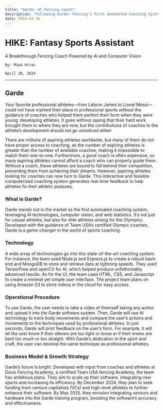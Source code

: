 ```yaml
---
title: "Garde: AI Fencing Coach"
description: "Following Garde: Fencing's First Automated Coaching System By: Miwa Hirai"
date: 2024-04-30
---
```


# HIKE: Fantasy Sports Assistant 

<div>
    A Breakthrough Fencing Coach Powered by AI and Computer Vision
    
    By: Miwa Hirai
    
    April 30, 2024
</div>

---

## **Garde**

Your favorite professional athletes—from Lebron James to Lionel Messi—could not have marked their place in professional sports without the guidance of coaches who helped them perfect their form when they were young, developing athletes. It goes without saying that their hard work brought them to where they are now, but the contributions of coaches to the athlete’s development should not go unnoticed either. 

There are millions of aspiring athletes worldwide, but many of them do not have proper access to coaching, as the number of aspiring athletes is greater than the number of available coaches, making it impossible to match them one-to-one. Furthermore, a good coach is often expensive, so many aspiring athletes cannot afford a coach who can properly guide them. Without a coach, these athletes are bound to fall behind their competition, preventing them from achieving their dreams. However, aspiring athletes looking for coaches can now turn to Garde. This interactive and feasible computerized coaching system generates real-time feedback to help athletes fix their athletic postures. 

### **What is Garde?**

Garde stands out in the market as the first automated coaching system, leveraging AI technologies, computer vision, and web statistics. It’s not just for casual athletes, but also for elite athletes aiming for the Olympics. Developed with the guidance of Team USA’s certified Olympic coaches, Garde is a game-changer in the world of sports coaching. 

### **Technology**

A wide array of technologies go into this state-of-the-art coaching system. For instance, the team used Node.js and Express.js to create a robust back-end and MongoDB to store and retrieve data at lightning speeds. They used TensorFlow and openCV for AI, which helped produce unfathomably advanced results. As for the UI, the team used HTML, CSS, and Javascript to create a minimal yet simple user interface. The project team plans on using Amazon S3 to store videos in the cloud for easy access. 

### **Operational Procedure**

To use Garde, the user needs to take a video of themself taking any action and upload it into the Garde software system. Then, Garde will use AI technology to track body movements and compare the user’s actions and movements to the techniques used by professional athletes. In just seconds, Garde will print feedback on the user’s form. For example, it will let the user know if their elbows are too tight or loose or if their knees are bent too much or too straight. With Garde’s dedication to the sport and craft, the user can develop the same technique as professional athletes. 

### **Business Model & Growth Strategy**

Garde’s future is bright. Developed with input from coaches and athletes at Davis Fencing Academy, a certified Team USA fencing Academy, the team has ambitious plans. They aim to scale up their software, integrating new sports and increasing its efficiency. By December 2024, they plan to seek funding from venture capitalists (VCs) and high-level athletes to further enhance their software. By May 2025, they envision integrating sensors and hardware into the Garde training program, boosting the software’s accuracy and effectiveness. 


